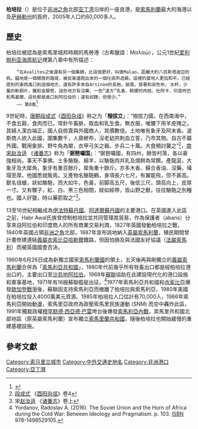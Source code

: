 {{Infobox settlement
| official_name                   = 柏培拉
| native_name                     = {{small|''Barbara''}}
| other_name                      = بربرة
| settlement_type                 = 市
| image_skyline                   = {{Photomontage
  |color=#ffffff
  | photo1a = Berbera building.jpg
  | photo1b = Berbera Port2.jpg
  | photo2a = Berbera.jpg
  | photo3a = 
  | photo3b = 
  | photo4a = 
  | photo4b =
  | spacing = 2
  | border = 0
  | size = 266
}}
| image_caption                   = 
| image_flag                      = Flag of Berbera.svg
| image_seal                      = Berbera local council logo.svg
| nickname                        = 
| motto                           = 
| image_map                       = 
| map_caption                     = 
| pushpin_map                     = Somaliland
| pushpin_label_position          = bottom
| pushpin_map_caption             = Location in Somaliland
| pushpin_relief                  = yes
| coordinates                     = {{coord|10|26|08|N|045|00|59|E|region:SO-WG|display=inline,title}}
| subdivision_type                = 实际控制
| subdivision_name                = {{flag|Somaliland}}
| subdivision_type1               = [[地区|地区]]
| subdivision_type2               = [[区|区]]
| subdivision_name1               = [[萨赫勒_(索马里兰)|萨赫勒]]
| subdivision_name2               = 柏培拉区
| established_title               = 
| established_date                = 
| government_footnotes            = 
| government_type                 = 
| leader_title                    = 市长
| leader_name                     = [[Abdishakur_Iddin|Abdishakur Iddin]]<ref>{{Cite news|url=https://asokoinsight.com/news/somaliland-and-dp-world-celebrate-30-year-concession-for-442-million-port-of-berbera-somaliland|title=Somaliland and DP World celebrate 30-year concession for $442 million Port of Berbera (Somaliland) – Asoko Insight|work=Asoko Insight|access-date=2017-06-19|language=en-US|archive-date=2021-01-12|archive-url=https://web.archive.org/web/20210112024117/https://www.asokoinsight.com/news/somaliland-and-dp-world-celebrate-30-year-concession-for-442-million-port-of-berbera-somaliland|dead-url=no}}</ref>
| unit_pref                       = Metric
| area_footnotes                  = 
| area_total_km2                  = 
| area_land_km2                   = 
| elevation_footnotes             = 
| elevation_m                     = 3
| population_total                = 60,753
| population_as_of                = 2005
| population_footnotes            = <ref name="docs.unocha.org">{{cite web |url=https://docs.unocha.org/sites/dms/Somalia/UNDP-POP-RURAL-URBAN%202005.pdf |title=Population data |date=2005 |website=docs.unocha.org |access-date=2021-01-29 |archive-date=2017-07-28 |archive-url=https://web.archive.org/web/20170728203029/https://docs.unocha.org/sites/dms/Somalia/UNDP-POP-RURAL-URBAN%202005.pdf |dead-url=yes }}</ref>
| population_density_km2          = 
| population_demonym              = Berberawi
| population_note                 = 
| postal_code_type                = 
| postal_code                     = 
| area_code                       = 
| website                         = 
| timezone                        = [[East_Africa_Time|EAT]]
| utc_offset                      = +3
| timezone_DST                    = 
| utc_offset_DST                  = 
| name                            = 
}}

'''柏培拉'''（{{lang-so|Berbera}}）是位于[[非洲之角|非洲之角]]北部[[亚丁湾|亚丁湾]]沿岸的一座良港，是[[索馬利蘭|索馬利蘭]]最大的海港以及[[萨赫勒_(索马里兰)|萨赫勒州]]的首府，2005年人口约60,000多人。

==歷史==
柏培拉被認為是索馬里城邦時期的馬勞港（古希臘語：Μαλαὼ），公元1世紀[[爱利脱利亚海周航记|爱利脱利亚海周航记]]裡第八章中有所描述：

     “在Avalites之後還有另一個集鎮，比這個更好，叫做Malao，距離大約八百斯塔迪亞的帆。錨地是一個開放的路堤，被從東邊跑出來的一個吐痰所遮蔽。這裡的當地人更加和平。已經提到的東西進口到這個地方，還有許多來自Arsinoe的長袍，披風，穿著和染色布; 水杯，少量的軟銅片，鐵和金銀幣，這些地方有沒藥、一些“遠方”乳香、較硬的肉桂、杜阿卡、印度柯巴和馬基爾，這些都是進口到阿拉伯的；還有奴隸，但很少。”
     —— 第8章<ref>{{Cite web |url=https://sourcebooks.fordham.edu/ancient/periplus.asp |title=存档副本 |access-date=2021-06-10 |archive-date=2014-08-14 |archive-url=https://web.archive.org/web/20140814160845/http://www.fordham.edu/halsall/ancient/periplus.html |dead-url=no }}</ref>

9世紀時，[[唐朝|唐朝]][[段成式|段成式]]《[[酉阳杂俎|酉阳杂俎]]》称之为「'''撥拔立'''」：“撥拔力國，在西南海中，不食五穀，食肉而已。常針牛畜脈，取血和乳生食。無衣服，唯腰下用羊皮掩之。其婦人潔白端正，國人自掠賣與外國商人，其價數倍。土地唯有象牙及阿末香。波斯商人欲入此國，圍集數千，人齋紲布，沒老幼共刺血立誓，乃市其物。自古不屬外國。戰用象排、野牛角為槊，衣甲弓矢之器。步兵二十萬。大食頻討襲之”<ref>[[段成式|段成式]] 《[[酉阳杂俎|酉阳杂俎]]》卷4</ref>，[[南宋|南宋]][[赵汝适|赵汝适]] 《[[诸番志|诸番志]]》称为「'''弼琶囉国'''」：“弼琶囉國，有四州，餘皆村落，各以豪強相尚。事天不事佛。土多駱駞、綿羊，以駱駞肉幷乳及燒餅為常饌。產龍涎，大象牙及大犀角，象牙有重百餘斤，犀角重十餘斤。亦多木香、蘇合香油、沒藥，瑇瑁至厚。他國悉就販焉。又產物名駱駞鶴，身項長六七尺，有翼能飛，但不甚高。獸名徂蠟，狀如駱駞，而大如牛，色黃，前脚高五尺，後低三尺，頭高向上，皮厚一寸。又有騾子，紅、白、黑三色相間，紋如經帶，皆山野之獸，往往駱駞之別種也。國人好獵，時以藥箭取之”<ref>宋[[赵汝适|赵汝适]] 《[[诸番志|诸番志]]》卷上</ref>。

13至16世紀相繼成為[[伊法特蘇丹國|伊法特蘇丹國]]、[[阿達爾蘇丹國|阿達爾蘇丹國]]的主要港口。在英國進入此區之前，Habr Awal氏族曾控制柏培拉並共同管理其貿易，作為保護者（abans）分享來自阿拉伯和印度商人的所有商業交易利潤，1827年英國發動柏培拉之戰，1840年英國占領[[非洲之角|非洲之角]]北部，1887年宣布該地納入[[英屬索馬利蘭|英屬索馬利蘭]]，殖民期間曾計畫修建連結[[義屬衣索比亞|義屬衣索比亞]][[哈勒爾|哈勒爾]]鐵路，但因怕損及與法國友好協議（[[法屬索馬利|法屬索馬利]]）而被英國國會否決。

1960年6月26日成為新獨立國家[[索馬利蘭國|索馬利蘭國]]的領土，五天後再與剛獨立的[[義屬索馬利蘭|義屬索馬利蘭]]合併為「[[索馬利亞共和國|索馬利亞共和國]]」，1980年代前幾乎所有牲畜出口都是經柏培拉港出口的，主要出口至[[沙烏地阿拉伯|沙烏地阿拉伯]]。1969年[[蘇聯|蘇聯]]協助在此建設現代化的港口設施和軍事基地，1971年有16艘蘇聯艦艇出征。<ref>Yordanov, Radoslav A. (2016). The Soviet Union and the Horn of Africa during the Cold War: Between Ideology and Pragmatism. p. 103. [[ISBN|ISBN]] 978-1498529105.</ref>1977年索馬利亞共和國和[[衣索比亞|衣索比亞]]爆發[[歐加登戰爭|歐加登戰爭]]後，蘇聯因支持索馬利亞而撤離了柏培拉與索馬利亞，1980年美國在柏培拉投入4000萬美元資源。1985年柏培拉人口估計有70,000人，1986年索馬利亞開始動盪，索馬里亞政府為政壓索馬里民族運動 (SNM) 而空中轟炸此區，1991年獨裁政權[[穆罕默德·西亞德·巴雷|穆罕默德·西亞德·巴雷]]垮台後爆發[[索馬利亞內戰|索馬利亞內戰]]，索馬里共和國北部地區（原英屬索馬利蘭）宣布獨立[[索馬里蘭共和國|索馬里蘭共和國]]，隨後柏培拉也開始緩慢的重建基礎設施。

==參考文獻==
{{reflist}}


[[Category:索马里兰城市|Category:索马里兰城市]]
[[Category:中外交通史地名|Category:中外交通史地名]]
[[Category:非洲港口|Category:非洲港口]]
[[Category:亞丁灣|Category:亞丁灣]]